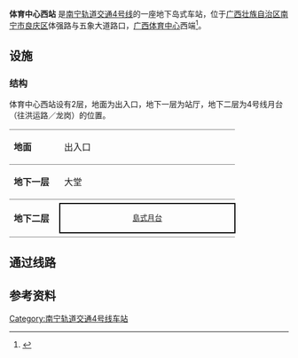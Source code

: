 {{Station Infobox
|Station Name= 体育中心西站
|Engname     = 
|linecolour = #{{南宁轨道交通标志色|4}}
|Image       = Nanning Metro Line 4 - Guangxi Sports Center West Station - 1.jpg
|ImageTitle  = 
|Number      = 
|Location    = [[广西壮族自治区|广西壮族自治区]][[南宁市|南宁市]][[良庆区|良庆区]]五象大道
|Coord       = {{coord|22|46|6.18|N|108|23|12.28|E|type:railway}}
|Line        = [[南宁轨道交通|南宁轨道交通]]{{南宁轨道交通线路名|4}}
|Platform    = 1个[[岛式站台|岛式站台]]
|Exit        = <!-- 4个出入口 -->
|Time        = <!-- 2020年3月31日 -->
|Time First  = <!-- {{南宁轨道交通线路名|4}}<br />往[[洪运路站|洪运路站]]方向：6:00<br />往[[龙岗站_(南宁)|龙岗站]]方向：6:00 -->
|Time Last   = <!-- {{南宁轨道交通线路名|4}}<br />往[[洪运路站|洪运路站]]方向：22:00<br />往[[龙岗站_(南宁)|龙岗站]]方向：22:00 -->
}}

'''体育中心西站'''<!--（{{lang-za|Camh }}）-->是[[南宁轨道交通|南宁轨道交通]][[南宁轨道交通4号线|4号线]]的一座地下岛式车站，位于[[广西壮族自治区|广西壮族自治区]][[南宁市|南宁市]][[良庆区|良庆区]]体强路与五象大道路口，[[广西体育中心|广西体育中心]]西端<ref name=nnnews>{{cite news|title=地铁4号线（一期）19个站点名称出炉|url=http://www.nnnews.net/wangrd/201603/t20160310_1486279.html|author=廖欣|date=2016-03-10|work=南宁晚报|accessdate=2017-01-12|location=南宁|archive-url=https://web.archive.org/web/20160405075641/http://www.nnnews.net/wangrd/201603/t20160310_1486279.html|archive-date=2016-04-05|dead-url=yes}}</ref>。

== 设施 ==
=== 结构 ===
体育中心西站设有2层，地面为出入口，地下一层为站厅，地下二层为4号线月台（往洪运路／龙岗）的位置。
{|cellspacing=0 cellpadding=3
|-
|style="border-top:solid 1px gray;border-bottom:solid 1px gray;" width=75 valign=top|'''地面'''
|style="border-top:solid 1px gray;border-bottom:solid 1px gray;" width=300 valign=top colspan=2|出入口
|-
|style="border-bottom:solid 1px gray;" valign=top|'''地下一层'''
|style="border-bottom:solid 1px gray;" valign=top|大堂
|style="border-bottom:solid 1px gray;" valign=top|客服中心、商店、自助服務
|-
|style="border-bottom:solid 1px gray;" rowspan=3 valign=top|'''地下二层'''
|{{arrow|L}}
|{{南宁轨道交通线路名|4|c}}列車往[[洪运路站|洪运路]]方向
|-
|style="border:solid 2px black;font-size:smaller;text-align:center;" colspan=2|[[島式月台|島式月台]]
|-
|style="border-bottom:solid 1px gray;"|
|style="border-bottom:solid 1px gray;"|{{split text|{{南宁轨道交通线路名|4|c}}列車往[[龙岗站_(南宁)|龙岗]]方向|{{arrow|R}}}}
|}

== 通过线路 ==
{{s-rail-start}}
{{s-rail|title=南宁轨道交通}}
{{s-line new|system=NanningRT|line=4|previous=飞龙路|next=体育中心东|type=P1}}
{{s-end}}

== 参考资料 ==
{{reflist}}

{{南宁轨道交通4号线车站}}

[[Category:南宁轨道交通4号线车站|Category:南宁轨道交通4号线车站]]
<!-- [[Category:2020年啟用的鐵路車站|Category:2020年啟用的鐵路車站]] -->